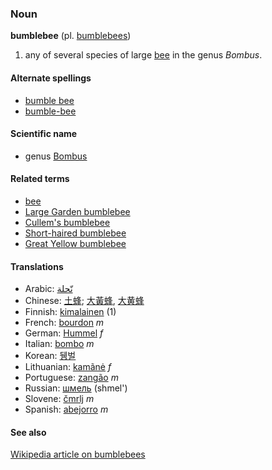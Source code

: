 ===Noun===
'''bumblebee''' (pl. [[bumblebees]])

# any of several species of large [[bee]] in the genus ''Bombus''.

====Alternate spellings====
*[[bumble bee]]
*[[bumble-bee]]

====Scientific name====
*genus [[Bombus]]

====Related terms====
*[[bee]]
*[[Large Garden bumblebee]]
*[[Cullem's bumblebee]]
*[[Short-haired bumblebee]]
*[[Great Yellow bumblebee]]

====Translations====
*Arabic: [[نّحلة]]
*Chinese: [[土蜂]]; [[大黃蜂]], [[大黄蜂]]
*Finnish: [[kimalainen]] (1)
*French: [[bourdon]] ''m''
*German: [[Hummel]] ''f''
*Italian: [[bombo]] ''m''
*Korean: [[뒝벌]]
*Lithuanian: [[kamãnė]] ''f''
*Portuguese: [[zangão]] ''m''
*Russian: [[шмель]] (shmel')
*Slovene: [[čmrlj]] ''m''
*Spanish: [[abejorro]] ''m''

====See also====
[[w:Bumblebee|Wikipedia article on bumblebees]]